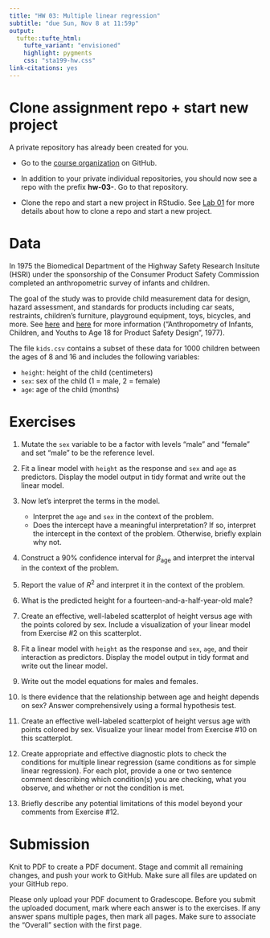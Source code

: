 ```yaml
---
title: "HW 03: Multiple linear regression"
subtitle: "due Sun, Nov 8 at 11:59p"
output: 
  tufte::tufte_html:
    tufte_variant: "envisioned"
    highlight: pygments
    css: "sta199-hw.css"
link-citations: yes
---
```


# Clone assignment repo + start new project

A private repository has already been created for you.

- Go to the [course organization](https://www.github.com/sta199-fa20-002) on 
GitHub.

- In addition to your private individual repositories, you should now see a repo with the prefix **hw-03-**. Go to that repository.
  
- Clone the repo and start a new project in RStudio. See [Lab 01](https://sta199-fa20-002.netlify.app/labs/lab-01-hello-r.html) for more details about how to clone a repo and start a new project.


# Data

In 1975 the Biomedical Department of the Highway Safety Research Insitute 
(HSRI) under the sponsorship of the Consumer Product Safety Commission
completed an anthropometric survey of infants and children.

The goal of the study was to provide child measurement data for design, 
hazard assessment, and standards for products including car seats, 
restraints, children's furniture, playground equipment, toys, bicycles, and 
more. See [here](https://math.nist.gov/~SRessler/anthrokids/) and 
[here](http://mreed.umtri.umich.edu/mreed/downloads/anthro/child/Snyder_1977_Child.pdf) 
for more information ("Anthropometry of Infants, Children, and Youths to Age 18 
for Product Safety Design", 1977).

The file `kids.csv` contains a subset of these data for 1000 children 
between the ages of 8 and 16 and includes the following variables:

- `height`: height of the child (centimeters)
- `sex`: sex of the child (1 = male, 2 = female)
- `age`: age of the child (months)

# Exercises

1. Mutate the `sex` variable to be a factor with levels "male" and "female" and
set "male" to be the reference level.

2. Fit a linear model with `height` as the response and `sex` and `age` as 
predictors. Display the model output in tidy format and write out the linear 
model.

3. Now let's interpret the terms in the model. 
    - Interpret the `age` and `sex` in the context of the problem. 
    - Does the intercept have a meaningful interpretation? If so, interpret the intercept in the context of the problem. Otherwise, briefly explain why not.

4. Construct a 90% confidence interval for $\beta_{\text{age}}$ and interpret the interval in the context of the problem.

5. Report the value of $R^2$ and interpret it in the context of the problem.

6. What is the predicted height for a fourteen-and-a-half-year-old male?

7. Create an effective, well-labeled scatterplot of height versus age with the points 
colored by sex. Include a visualization of your linear model from Exercise #2 on this 
scatterplot.

8. Fit a linear model with `height` as the response and `sex`, `age`, and their interaction as predictors. Display the model output in tidy format 
and write out the linear model.

9. Write out the model equations for males and females.

10. Is there evidence that the relationship between age and height depends on 
sex? Answer comprehensively using a formal hypothesis test.

11. Create an effective well-labeled scatterplot of height versus age with 
points colored by sex. Visualize your linear model from Exercise #10 on this 
scatterplot.

12. Create appropriate and effective diagnostic plots to check the conditions
for multiple linear regression (same conditions as for simple linear regression). For each plot, provide a one or two sentence 
comment describing which condition(s) you are checking, what you observe, and
whether or not the condition is met.

13. Briefly describe any potential limitations of this model beyond your comments
from Exercise #12.


# Submission

Knit to PDF to create a PDF document. Stage and commit all remaining changes, 
and push your work to GitHub. Make sure all files are updated on your GitHub 
repo.

Please only upload your PDF document to Gradescope. Before you submit the 
uploaded document, mark where each answer is to the exercises. If any answer 
spans multiple pages, then mark all pages. Make sure to associate the
"Overall" section with the first page.